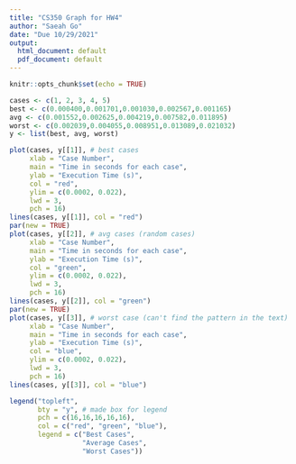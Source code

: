 ```yaml
---
title: "CS350 Graph for HW4"
author: "Saeah Go"
date: "Due 10/29/2021"
output:
  html_document: default
  pdf_document: default
---
```


```r
knitr::opts_chunk$set(echo = TRUE)
```

```r
cases <- c(1, 2, 3, 4, 5) 
best <- c(0.000400,0.001701,0.001030,0.002567,0.001165)
avg <- c(0.001552,0.002625,0.004219,0.007582,0.011895)
worst <- c(0.002039,0.004055,0.008951,0.013089,0.021032)
y <- list(best, avg, worst)

plot(cases, y[[1]], # best cases
     xlab = "Case Number", 
     main = "Time in seconds for each case", 
     ylab = "Execution Time (s)", 
     col = "red",
     ylim = c(0.0002, 0.022), 
     lwd = 3, 
     pch = 16)
lines(cases, y[[1]], col = "red")
par(new = TRUE)
plot(cases, y[[2]], # avg cases (random cases)
     xlab = "Case Number", 
     main = "Time in seconds for each case", 
     ylab = "Execution Time (s)", 
     col = "green",
     ylim = c(0.0002, 0.022), 
     lwd = 3, 
     pch = 16)
lines(cases, y[[2]], col = "green")
par(new = TRUE)
plot(cases, y[[3]], # worst case (can't find the pattern in the text)
     xlab = "Case Number", 
     main = "Time in seconds for each case", 
     ylab = "Execution Time (s)", 
     col = "blue", 
     ylim = c(0.0002, 0.022), 
     lwd = 3, 
     pch = 16)
lines(cases, y[[3]], col = "blue")

legend("topleft", 
       bty = "y", # made box for legend 
       pch = c(16,16,16,16,16),
       col = c("red", "green", "blue"), 
       legend = c("Best Cases",
                  "Average Cases", 
                  "Worst Cases"))

```